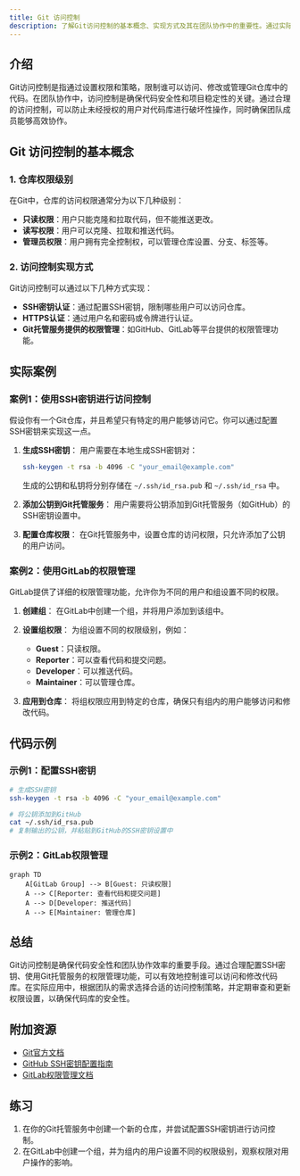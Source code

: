 ```yaml
---
title: Git 访问控制
description: 了解Git访问控制的基本概念、实现方式及其在团队协作中的重要性。通过实际案例和代码示例，掌握如何安全地管理Git仓库的访问权限。
---
```


## 介绍

Git访问控制是指通过设置权限和策略，限制谁可以访问、修改或管理Git仓库中的代码。在团队协作中，访问控制是确保代码安全性和项目稳定性的关键。通过合理的访问控制，可以防止未经授权的用户对代码库进行破坏性操作，同时确保团队成员能够高效协作。

## Git 访问控制的基本概念

### 1. 仓库权限级别

在Git中，仓库的访问权限通常分为以下几种级别：

- **只读权限**：用户只能克隆和拉取代码，但不能推送更改。
- **读写权限**：用户可以克隆、拉取和推送代码。
- **管理员权限**：用户拥有完全控制权，可以管理仓库设置、分支、标签等。

### 2. 访问控制实现方式

Git访问控制可以通过以下几种方式实现：

- **SSH密钥认证**：通过配置SSH密钥，限制哪些用户可以访问仓库。
- **HTTPS认证**：通过用户名和密码或令牌进行认证。
- **Git托管服务提供的权限管理**：如GitHub、GitLab等平台提供的权限管理功能。

## 实际案例

### 案例1：使用SSH密钥进行访问控制

假设你有一个Git仓库，并且希望只有特定的用户能够访问它。你可以通过配置SSH密钥来实现这一点。

1. **生成SSH密钥**：
   用户需要在本地生成SSH密钥对：
   ```bash
   ssh-keygen -t rsa -b 4096 -C "your_email@example.com"
   ```
   生成的公钥和私钥将分别存储在 `~/.ssh/id_rsa.pub` 和 `~/.ssh/id_rsa` 中。

2. **添加公钥到Git托管服务**：
   用户需要将公钥添加到Git托管服务（如GitHub）的SSH密钥设置中。

3. **配置仓库权限**：
   在Git托管服务中，设置仓库的访问权限，只允许添加了公钥的用户访问。

### 案例2：使用GitLab的权限管理

GitLab提供了详细的权限管理功能，允许你为不同的用户和组设置不同的权限。

1. **创建组**：
   在GitLab中创建一个组，并将用户添加到该组中。

2. **设置组权限**：
   为组设置不同的权限级别，例如：
   - **Guest**：只读权限。
   - **Reporter**：可以查看代码和提交问题。
   - **Developer**：可以推送代码。
   - **Maintainer**：可以管理仓库。

3. **应用到仓库**：
   将组权限应用到特定的仓库，确保只有组内的用户能够访问和修改代码。

## 代码示例

### 示例1：配置SSH密钥

```bash
# 生成SSH密钥
ssh-keygen -t rsa -b 4096 -C "your_email@example.com"

# 将公钥添加到GitHub
cat ~/.ssh/id_rsa.pub
# 复制输出的公钥，并粘贴到GitHub的SSH密钥设置中
```

### 示例2：GitLab权限管理

```mermaid
graph TD
    A[GitLab Group] --> B[Guest: 只读权限]
    A --> C[Reporter: 查看代码和提交问题]
    A --> D[Developer: 推送代码]
    A --> E[Maintainer: 管理仓库]
```

## 总结

Git访问控制是确保代码安全性和团队协作效率的重要手段。通过合理配置SSH密钥、使用Git托管服务的权限管理功能，可以有效地控制谁可以访问和修改代码库。在实际应用中，根据团队的需求选择合适的访问控制策略，并定期审查和更新权限设置，以确保代码库的安全性。

## 附加资源

- [Git官方文档](https://git-scm.com/doc)
- [GitHub SSH密钥配置指南](https://docs.github.com/en/authentication/connecting-to-github-with-ssh)
- [GitLab权限管理文档](https://docs.gitlab.com/ee/user/permissions.html)

## 练习

1. 在你的Git托管服务中创建一个新的仓库，并尝试配置SSH密钥进行访问控制。
2. 在GitLab中创建一个组，并为组内的用户设置不同的权限级别，观察权限对用户操作的影响。
